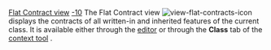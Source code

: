 [[Property:title|Flat Contract view]]
[[Property:weight|-10]]
The Flat Contract view  [[Image:view-flat-contracts-icon]] displays the contracts of all written-in and inherited features of the current class. It is available either through the [[EiffelStudio Editor|editor]]  or through the '''Class''' tab of the [[EiffelStudio window overview|context tool]] . 

{{warning| '''Caution''': For classes with many [[Ancestors|ancestors]] , computation of the Flat Contract view may require a few seconds. }}

{{seealso| '''See Also''' <br/>
[[Class formatters: Flat view|Flat view]]  <br/>
[[Contract view|Contract view]]  }}




